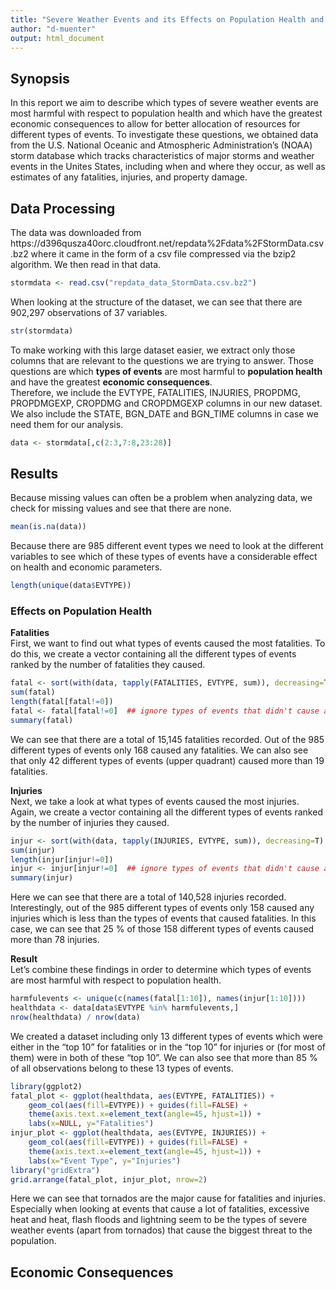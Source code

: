 ```yaml
---
title: "Severe Weather Events and its Effects on Population Health and the Economy"
author: "d-muenter"
output: html_document
---
```


## Synopsis

In this report we aim to describe which types of severe weather events are most harmful with respect to population health and which have the greatest economic consequences to allow for better allocation of resources for different types of events. To investigate these questions, we obtained data from the U.S. National Oceanic and Atmospheric Administration's (NOAA) storm database which tracks characteristics of major storms and weather events in the Unites States, including when and where they occur, as well as estimates of any fatalities, injuries, and property damage.

## Data Processing

The data was downloaded from https://d396qusza40orc.cloudfront.net/repdata%2Fdata%2FStormData.csv.bz2 where it came in the form of a csv file compressed via the bzip2 algorithm. We then read in that data.
```r
stormdata <- read.csv("repdata_data_StormData.csv.bz2")
```
When looking at the structure of the dataset, we can see that there are 902,297 observations of 37 variables.
```r
str(stormdata)
```
To make working with this large dataset easier, we extract only those columns that are relevant to the questions we are trying to answer. Those questions are which **types of events** are most harmful to **population health** and have the greatest **economic consequences**.  
Therefore, we include the EVTYPE, FATALITIES, INJURIES, PROPDMG, PROPDMGEXP, CROPDMG and CROPDMGEXP columns in our new dataset. We also include the STATE, BGN_DATE and BGN_TIME columns in case we need them for our analysis.
```r
data <- stormdata[,c(2:3,7:8,23:28)]
```

## Results

Because missing values can often be a problem when analyzing data, we check for missing values and see that there are none.
```r
mean(is.na(data))
```
Because there are 985 different event types we need to look at the different variables to see which of these types of events have a considerable effect on health and economic parameters.
```r
length(unique(data$EVTYPE))
```

### Effects on Population Health
**Fatalities**  
First, we want to find out what types of events caused the most fatalities. To do this, we create a vector containing all the different types of events ranked by the number of fatalities they caused.
```r
fatal <- sort(with(data, tapply(FATALITIES, EVTYPE, sum)), decreasing=T)
sum(fatal)
length(fatal[fatal!=0])
fatal <- fatal[fatal!=0]  ## ignore types of events that didn't cause any fatalities
summary(fatal)
```
We can see that there are a total of 15,145 fatalities recorded. Out of the 985 different types of events only 168 caused any fatalities. We can also see that only 42 different types of events (upper quadrant) caused more than 19 fatalities.  
  
**Injuries**  
Next, we take a look at what types of events caused the most injuries. Again, we create a vector containing all the different types of events ranked by the number of injuries they caused.
```r
injur <- sort(with(data, tapply(INJURIES, EVTYPE, sum)), decreasing=T)
sum(injur)
length(injur[injur!=0])
injur <- injur[injur!=0]  ## ignore types of events that didn't cause any injuries
summary(injur)
```
Here we can see that there are a total of 140,528 injuries recorded. Interestingly, out of the 985 different types of events only 158 caused any injuries which is less than the types of events that caused fatalities. In this case, we can see that 25 % of those 158 different types of events caused more than 78 injuries.  
  
**Result**  
Let's combine these findings in order to determine which types of events are most harmful with respect to population health.
```r
harmfulevents <- unique(c(names(fatal[1:10]), names(injur[1:10])))
healthdata <- data[data$EVTYPE %in% harmfulevents,]
nrow(healthdata) / nrow(data)
```
We created a dataset including only 13 different types of events which were either in the "top 10" for fatalities or in the "top 10" for injuries or (for most of them) were in both of these "top 10". We can also see that more than 85 % of all observations belong to these 13 types of events.
```r
library(ggplot2)
fatal_plot <- ggplot(healthdata, aes(EVTYPE, FATALITIES)) + 
    geom_col(aes(fill=EVTYPE)) + guides(fill=FALSE) + 
    theme(axis.text.x=element_text(angle=45, hjust=1)) + 
    labs(x=NULL, y="Fatalities")
injur_plot <- ggplot(healthdata, aes(EVTYPE, INJURIES)) + 
    geom_col(aes(fill=EVTYPE)) + guides(fill=FALSE) + 
    theme(axis.text.x=element_text(angle=45, hjust=1)) + 
    labs(x="Event Type", y="Injuries")
library("gridExtra")
grid.arrange(fatal_plot, injur_plot, nrow=2)

```

Here we can see that tornados are the major cause for fatalities and injuries. Especially when looking at events that cause a lot of fatalities, excessive heat and heat, flash floods and lightning seem to be the types of severe weather events (apart from tornados) that cause the biggest threat to the population.

## Economic Consequences




